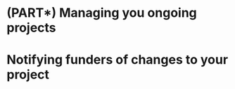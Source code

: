# (PART\*) Managing you ongoing projects {-}

# Notifying funders of changes to your project {#ongoing-changes}